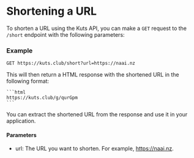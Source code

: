 # Shortening a URL

To shorten a URL using the Kuts API, you can make a `GET` request to the `/short` endpoint with the following parameters:

### Example

```plaintext
GET https://kuts.club/short?url=https://naai.nz
```

This will then return a HTML response with the shortened URL in the following format:
    
    ```html
    https://kuts.club/g/qurGpm
    ```

You can extract the shortened URL from the response and use it in your application.
#### Parameters

- url: The URL you want to shorten. For example, https://naai.nz.
